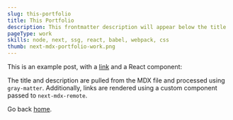 ```yaml
---
slug: this-portfolio
title: This Portfolio
description: This frontmatter description will appear below the title
pageType: work
skills: node, next, ssg, react, babel, webpack, css
thumb: next-mdx-portfolio-work.png
---
```


This is an example post, with a [link](https://nextjs.org) and a React component:

The title and description are pulled from the MDX file and processed using `gray-matter`. Additionally, links are rendered using a custom component passed to `next-mdx-remote`.

<ImageOpt path='next-mdx-portfolio-work.png' sizeSet='mid' />

Go back [home](/).
